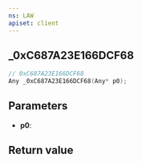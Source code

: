 ```yaml
---
ns: LAW
apiset: client
---
```

## _0xC687A23E166DCF68

```c
// 0xC687A23E166DCF68
Any _0xC687A23E166DCF68(Any* p0);
```


## Parameters
* **p0**:

## Return value